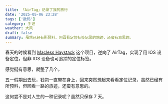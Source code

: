 ```yaml
---
title: 「AirTag」记录了我的旅行
date: '2025-05-06 23:28'
tags: ['数码']
category: 手记
weather: 大风
draft: false
summary: 虽然已经有所预料，但回看定位标签记录的旅迹，还蛮有意思的。
---
```


春天的时候看到 [Macless Haystack](https://github.com/dchristl/macless-haystack) 这个项目，逆向了 AirTag，实现了用 IOS 设备定位，但非 IOS 设备也可追踪的定位标签。

感觉挺有意思，就整了几个。

五一假期出去玩，钱包一直带在身上，回来突然想起来看看定位记录，虽然已经有所预料，但回看一路的旅迹，还蛮有意思的。

这何尝不是对人生的一种记录呢？虽然只保存 7 天。

<Gallery>
  <SimpleImage alt="#机场" src="https://s2.loli.net/2025/05/06/c3QavsHYXxzySCJ.jpg" />
  <SimpleImage alt="#上海" src="https://s2.loli.net/2025/05/06/s8M3LZDINdmKvFj.jpg" />
</Gallery>
